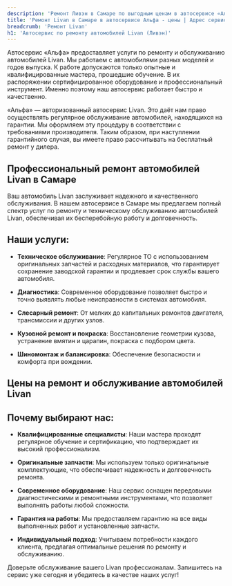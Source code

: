 ```yaml
---
description: 'Ремонт Ливэн в Самаре по выгодным ценам в автосервисе «Альфа». Приглашаем всех владельцев Livan на техническое обслуживание!'
title: 'Ремонт Livan в Самаре в автосервисе Альфа - цены | Адрес сервиса Ливэн'
breadcrumb: 'Ремонт Livan'
h1: 'Автосервис по ремонту автомобилей Livan (Ливэн)'
---
```


<p>
	 Автосервис «Альфа» предоставляет услуги по ремонту и обслуживанию автомобилей Livan. Мы работаем с автомобилями разных моделей и годов выпуска. К работе допускаются только опытные и квалифицированные мастера, прошедшие обучение. В их распоряжении сертифицированное оборудование и профессиональный инструмент. Именно поэтому наш автосервис работает быстро и качественно.
</p>
<p>
	 «Альфа» — авторизованный автосервис Livan. Это даёт нам право осуществлять регулярное обслуживание автомобилей, находящихся на гарантии. Мы оформляем эту процедуру в соответствии с требованиями производителя. Таким образом, при наступлении гарантийного случая, вы имеете право рассчитывать на бесплатный ремонт у дилера.
</p>

<h2 class="mt-12 lg:mt-20">Профессиональный ремонт автомобилей Livan в Самаре</h2>

Ваш автомобиль Livan заслуживает надежного и качественного обслуживания. В нашем автосервисе в Самаре мы предлагаем полный спектр услуг по ремонту и техническому обслуживанию автомобилей Livan, обеспечивая их бесперебойную работу и долговечность.

<h2 class="mt-12 lg:mt-20">Наши услуги:</h2>

+ **Техническое обслуживание**: Регулярное ТО с использованием оригинальных запчастей и расходных материалов, что гарантирует сохранение заводской гарантии и продлевает срок службы вашего автомобиля.

+ **Диагностика**: Современное оборудование позволяет быстро и точно выявлять любые неисправности в системах автомобиля.

+ **Слесарный ремонт**: От мелких до капитальных ремонтов двигателя, трансмиссии и других узлов.

+ **Кузовной ремонт и покраска**: Восстановление геометрии кузова, устранение вмятин и царапин, покраска с подбором цвета.

+ **Шиномонтаж и балансировка**: Обеспечение безопасности и комфорта при вождении.

<h2 class="mt-12 lg:mt-20">Цены на ремонт и обслуживание автомобилей Livan</h2>

<Table data={priceData} popupText="Онлайн запись. <br />" />

<h2 class="mt-12 lg:mt-20">Почему выбирают нас:</h2>

+ **Квалифицированные специалисты**: Наши мастера проходят регулярное обучение и сертификацию, что подтверждает их высокий профессионализм.

+ **Оригинальные запчасти**: Мы используем только оригинальные комплектующие, что обеспечивает надежность и долговечность ремонта.

+ **Современное оборудование**: Наш сервис оснащен передовыми диагностическими и ремонтными инструментами, что позволяет выполнять работы любой сложности.

+ **Гарантия на работы**: Мы предоставляем гарантию на все виды выполненных работ и установленные запчасти.

+ **Индивидуальный подход**: Учитываем потребности каждого клиента, предлагая оптимальные решения по ремонту и обслуживанию.

Доверьте обслуживание вашего Livan профессионалам. Запишитесь на сервис уже сегодня и убедитесь в качестве наших услуг!

